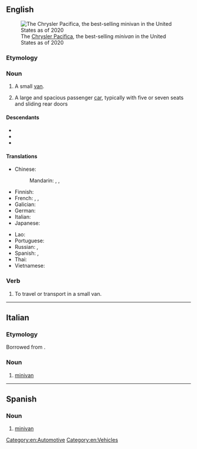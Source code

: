 {{also|Minivan}}
==English==
{{wikipedia}}
[[File:2019 Chrysler Pacifica Touring L, front 7.4.19.jpg|thumb|The [[w:Chrysler Pacifica (minivan)|Chrysler Pacifica]], the best-selling ''minivan'' in the United States as of 2020]]

===Etymology===
{{prefix|en|mini|van}}

===Noun===
{{en-noun}}

# A small [[van]].
# {{lb|en|chiefly|US}} A large and spacious passenger [[car]], typically with five or seven seats and sliding rear doors
#: {{syn|en|people carrier|q1=UK|MPV}}

====Descendants====
* {{desc|ja|ミニバン|tr=miniban}}
* {{desc|ru|минивэ́н}}
* {{desc|th|มินิแวน|tr=míní waen}}

====Translations====
{{trans-top|small van}}
* Chinese:
*: Mandarin: {{t|cmn|[[多功能]][[休旅車]]}}, {{t|cmn|[[多功能]][[休旅车]]|tr=duōgōngnéng xiūlǚchē}}, {{qualifier|slang}} {{t|cmn|微面|tr=wēimiàn}}
* Finnish: {{t+|fi|tila-auto}}
* French: {{t+|fr|fourgonnette}}, {{t|fr|mini-fourgonnette}}, {{t|fr|mini-fourgon}}
* Galician: {{t|gl|furgoneta|f}}
* German: {{t|de|Minivan|m}}
* Italian: {{t+|it|monovolume|f}}
* Japanese: {{t|ja|ミニバン|tr=miniban}}
{{trans-mid}}
* Lao: {{t|lo|ລົດຕູ້}}
* Portuguese: {{t|pt|minivan|f}}
* Russian: {{t+|ru|минивэ́н|m}}, {{t+|ru|фурго́н|m}}
* Spanish: {{t+|es|combi|m}}, {{t|es|monovolumen|m}}
* Thai: {{t|th|มินิแวน}}
* Vietnamese: {{t-needed|vi}}
{{trans-bottom}}

===Verb===
{{en-verb|minivans|minivanning|minivanned}}

# {{lb|en|ambitransitive}} To travel or transport in a small van.

[[Category:en:Automotive]]
[[Category:en:Vehicles]]

----

==Italian==

===Etymology===
Borrowed from {{bor|it|en|minivan}}.

===Noun===
{{it-noun|m|#}}

# [[#English|minivan]]

----

==Spanish==

===Noun===
{{es-noun|m|minivans}}

# [[#English|minivan]]